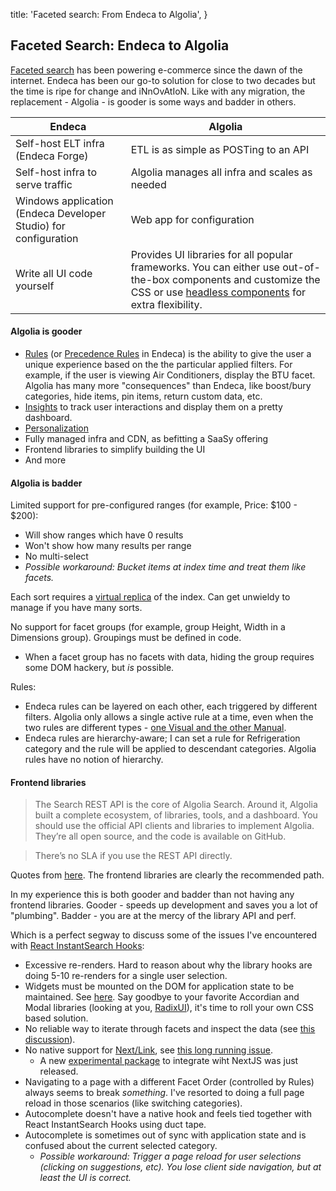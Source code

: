 
  title: 'Faceted search: From Endeca to Algolia',
}

<meta property="og:type" content="website" />
<meta property="og:url" content="https://avikaminetzky.dev/posts/endeca-to-algolia" />
<meta property="og:title" content="Faceted search: From Endeca to Algolia" />
<meta property="og:description" content="Faceted search has been powering e-commerce since the dawn of the internet. Endeca has been our go-to solution for close to two decades but the time is ripe for change and iNnOvAtIoN. Like with any migration, the replacement - Algolia - is gooder is some ways and badder in others." />

<meta name="twitter:card" content="summary_large_image" />
<meta name="twitter:site" content="@avikaminetzky" />
<meta name="twitter:domain" value="avikaminetzky.dev/posts/endeca-to-algolia" />
<meta name="twitter:title" value="Faceted search: From Endeca to Algolia" />
<meta name="twitter:description" value="Faceted search has been powering e-commerce since the dawn of the internet. Endeca has been our go-to solution for close to two decades but the time is ripe for change and iNnOvAtIoN. Like with any migration, the replacement - Algolia - is gooder is some ways and badder in others." />
<meta name="twitter:url" value="https://avikaminetzky.dev/posts/endeca-to-algolia" />

## Faceted Search: Endeca to Algolia
[Faceted search](https://en.wikipedia.org/wiki/Faceted_search) has been powering e-commerce since the dawn of the internet. Endeca has been our go-to solution for close to two decades but the time is ripe for change and iNnOvAtIoN. Like with any migration, the replacement - Algolia - is gooder is some ways and badder in others.

|Endeca  |Algolia |
|---|---|
|Self-host ELT infra (Endeca Forge)|ETL is as simple as POSTing to an API|
|Self-host infra to serve traffic|Algolia manages all infra and scales as needed|
|Windows application (Endeca Developer Studio) for configuration|Web app for configuration|
|Write all UI code yourself|Provides UI libraries for all popular frameworks. You can either use out-of-the-box components and customize the CSS or use [headless components](https://medium.com/@nirbenyair/headless-components-in-react-and-why-i-stopped-using-ui-libraries-a8208197c268) for extra flexibility.|

#### Algolia is gooder

- [Rules](https://www.algolia.com/doc/guides/managing-results/rules/rules-overview/) (or [Precedence Rules](https://docs.oracle.com/cd/E70265_01/config.11-3/Endecaconfig/html/gscg_precedence_rules.xmlconcept_07D2A3108D044CD38274C1BCEBBA9C4C.html) in Endeca) is the ability to give the user a unique experience based on the the particular applied filters. For example, if the user is viewing Air Conditioners, display the BTU facet. Algolia has many more "consequences" than Endeca, like boost/bury categories, hide items, pin items, return custom data, etc.
- [Insights](https://www.algolia.com/doc/guides/building-search-ui/going-further/send-insights-events/js/) to track user interactions and display them on a pretty dashboard.
- [Personalization](https://www.algolia.com/doc/guides/personalization/what-is-personalization/)
- Fully managed infra and CDN, as befitting a SaaSy offering
- Frontend libraries to simplify building the UI
- And more


#### Algolia is badder

Limited support for pre-configured ranges (for example, Price: $100 - $200):
- Will show ranges which have 0 results
- Won't show how many results per range
- No multi-select
- _Possible workaround: Bucket items at index time and treat them like facets._

Each sort requires a [virtual replica](https://www.algolia.com/doc/guides/managing-results/refine-results/sorting/in-depth/replicas/#what-are-virtual-replicas) of the index. Can get unwieldy to manage if you have many sorts.

No support for facet groups (for example, group Height, Width in a Dimensions group). Groupings must be defined in code.
  - When a facet group has no facets with data, hiding the group requires some DOM hackery, but _is_ possible.

Rules:
- Endeca rules can be layered on each other, each triggered by different filters. Algolia only allows a single active rule at a time, even when the two rules are different types - [one Visual and the other Manual](https://www.algolia.com/doc/guides/managing-results/rules/rules-overview/in-depth/implementing-rules/#using-the-rules-dashboard).
- Endeca rules are hierarchy-aware; I can set a rule for Refrigeration category and the rule will be applied to descendant categories. Algolia rules have no notion of hierarchy.

#### Frontend libraries
>The Search REST API is the core of Algolia Search. Around it, Algolia built a complete ecosystem, of libraries, tools, and a dashboard. You should use the official API clients and libraries to implement Algolia. They’re all open source, and the code is available on GitHub.

>There’s no SLA if you use the REST API directly.

Quotes from [here](https://www.algolia.com/doc/rest-api/search/). The frontend libraries are clearly the recommended path.

In my experience this is both gooder and badder than not having any frontend libraries. Gooder - speeds up development and saves you a lot of "plumbing". Badder - you are at the mercy of the library API and perf.

Which is a perfect segway to discuss some of the issues I've encountered with [React InstantSearch Hooks](https://www.algolia.com/doc/guides/building-search-ui/what-is-instantsearch/react-hooks/):
- Excessive re-renders. Hard to reason about why the library hooks are doing 5-10 re-renders for a single user selection.
- Widgets must be mounted on the DOM for application state to be maintained. See [here](https://discourse.algolia.com/t/react-retain-refinement-state-when-component-dismounts/11862/2). Say goodbye to your favorite Accordian and Modal libraries (looking at you, [RadixUI](https://www.radix-ui.com/)), it's time to roll your own CSS based solution.
- No reliable way to iterate through facets and inspect the data (see [this discussion](https://github.com/algolia/instantsearch/discussions/5353)).
- No native support for [Next/Link](https://nextjs.org/docs/api-reference/next/link), see [this long running issue](https://github.com/algolia/instantsearch/issues/5241).
  - A new [experimental package](https://www.npmjs.com/package/instantsearch-router-next-experimental) to integrate wiht NextJS was just released.
- Navigating to a page with a different Facet Order (controlled by Rules) always seems to break _something_. I've resorted to doing a full page reload in those scenarios (like switching categories).
- Autocomplete doesn't have a native hook and feels tied together with React InstantSearch Hooks using duct tape.
- Autocomplete is sometimes out of sync with application state and is confused about the current selected category.
  - _Possible workaround: Trigger a page reload for user selections (clicking on suggestions, etc). You lose client side navigation, but at least the UI is correct._ 
